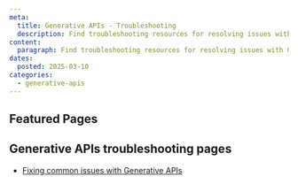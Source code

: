 ```yaml
---
meta:
  title: Generative APIs - Troubleshooting
  description: Find troubleshooting resources for resolving issues with Generative APIs.
content:
  paragraph: Find troubleshooting resources for resolving issues with Generative APIs.
dates:
  posted: 2025-03-10
categories:
  - generative-apis
---
```


<ProductHeader
  productName="Generative APIs troubleshooting"
  productLogo="generativeApi"
  description="Learn how to fix the most common issues with Generative APIs on Scaleway."
/>

## Featured Pages

<Grid>
    <DefaultCard
      title="Generative APIs FAQ"
      description="General info on Generative APIs."
      url="/faq/generative-apis/"
      label="See more"
    />
    <DefaultCard
      title="Fixing common issues with Generative APIs"
      description="Troubleshoot common issues that you may encounter when using Generative APIs, their causes, and recommended solutions."
      url="/generative-apis/troubleshooting/fixing-common-issues/"
      label="See more"
    />
    <DefaultCard
      title="Supported models"
      description="Learn about the different models supppored on Generative APIs"
      url="/generative-apis/reference-content/supported-models/"
      label="See more"
    />
</Grid>
<Grid>
    <DefaultCard 
      title="Generative APIs rate limits"
      description="Learn about the rate limits applied to Generative APIs"
      url="/generative-apis/reference-content/rate-limits/"
      label="See more"
    />
    <DefaultCard 
      title="Integrating Scaleway Generative APIs with popular AI tools"
      description="Discover how-to integrate Generative APIs with popular AI tools"
      url="/generative-apis/reference-content/integrating-generative-apis-with-popular-tools/"
      label="See more"
    />
    <DefaultCard 
      title="Generative APIs Privacy Policy"
      description="Inform yourself about the Privcy Policy applied to Generative APIs"
      url="/generative-apis/reference-content/data-privacy/"
      label="See more"
    />
</Grid>

## Generative APIs troubleshooting pages

- [Fixing common issues with Generative APIs](/generative-apis/troubleshooting/fixing-common-issues/)
